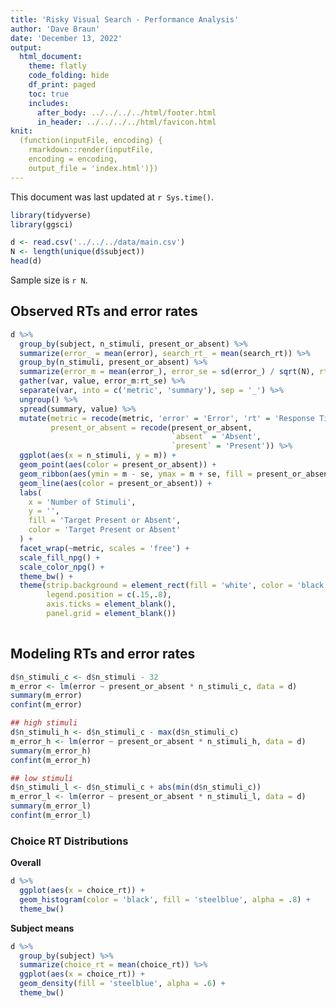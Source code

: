 ```yaml
---
title: 'Risky Visual Search - Performance Analysis'
author: 'Dave Braun'
date: 'December 13, 2022'
output:
  html_document:
    theme: flatly
    code_folding: hide
    df_print: paged
    toc: true
    includes:
      after_body: ../../../../html/footer.html
      in_header: ../../../../html/favicon.html
knit:
  (function(inputFile, encoding) {
    rmarkdown::render(inputFile,
    encoding = encoding,
    output_file = 'index.html')})
---
```



This document was last updated at `r Sys.time()`.

```r
library(tidyverse)
library(ggsci)
```


```r
d <- read.csv('../../../data/main.csv')
N <- length(unique(d$subject))
head(d)

```

Sample size is `r N`.

## Observed RTs and error rates

```r
d %>% 
  group_by(subject, n_stimuli, present_or_absent) %>% 
  summarize(error_ = mean(error), search_rt_ = mean(search_rt)) %>% 
  group_by(n_stimuli, present_or_absent) %>% 
  summarize(error_m = mean(error_), error_se = sd(error_) / sqrt(N), rt_m = mean(search_rt_), rt_se = sd(search_rt_) / sqrt(N)) %>% 
  gather(var, value, error_m:rt_se) %>% 
  separate(var, into = c('metric', 'summary'), sep = '_') %>% 
  ungroup() %>% 
  spread(summary, value) %>% 
  mutate(metric = recode(metric, 'error' = 'Error', 'rt' = 'Response Time (ms)'),
         present_or_absent = recode(present_or_absent,
                                    `absent` = 'Absent',
                                    `present` = 'Present')) %>% 
  ggplot(aes(x = n_stimuli, y = m)) + 
  geom_point(aes(color = present_or_absent)) + 
  geom_ribbon(aes(ymin = m - se, ymax = m + se, fill = present_or_absent), alpha = .4) +
  geom_line(aes(color = present_or_absent)) + 
  labs(
    x = 'Number of Stimuli',
    y = '',
    fill = 'Target Present or Absent',
    color = 'Target Present or Absent'
  ) + 
  facet_wrap(~metric, scales = 'free') + 
  scale_fill_npg() + 
  scale_color_npg() + 
  theme_bw() + 
  theme(strip.background = element_rect(fill = 'white', color = 'black'),
        legend.position = c(.15,.8),
        axis.ticks = element_blank(),
        panel.grid = element_blank())
  
```

## Modeling RTs and error rates

```r
d$n_stimuli_c <- d$n_stimuli - 32
m_error <- lm(error ~ present_or_absent * n_stimuli_c, data = d)
summary(m_error)
confint(m_error)

## high stimuli
d$n_stimuli_h <- d$n_stimuli_c - max(d$n_stimuli_c)
m_error_h <- lm(error ~ present_or_absent * n_stimuli_h, data = d)
summary(m_error_h)
confint(m_error_h)

## low stimuli
d$n_stimuli_l <- d$n_stimuli_c + abs(min(d$n_stimuli_c))
m_error_l <- lm(error ~ present_or_absent * n_stimuli_l, data = d)
summary(m_error_l)
confint(m_error_l)
```


### Choice RT Distributions

**Overall**

```r
d %>% 
  ggplot(aes(x = choice_rt)) + 
  geom_histogram(color = 'black', fill = 'steelblue', alpha = .8) + 
  theme_bw()
```



**Subject means**



```r
d %>% 
  group_by(subject) %>% 
  summarize(choice_rt = mean(choice_rt)) %>% 
  ggplot(aes(x = choice_rt)) + 
  geom_density(fill = 'steelblue', alpha = .6) + 
  theme_bw()
```




























